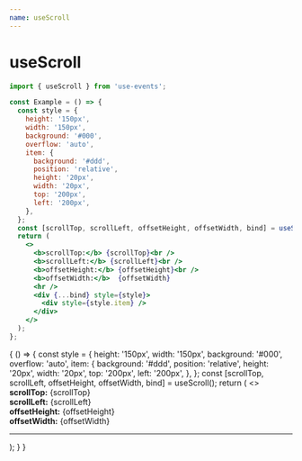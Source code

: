 ```yaml
---
name: useScroll
---
```



# useScroll

```js
import { useScroll } from 'use-events';
```

```jsx
const Example = () => {
  const style = {
    height: '150px',
    width: '150px',
    background: '#000',
    overflow: 'auto',
    item: {
      background: '#ddd',
      position: 'relative',
      height: '20px',
      width: '20px',
      top: '200px',
      left: '200px',
    },
  };
  const [scrollTop, scrollLeft, offsetHeight, offsetWidth, bind] = useScroll();
  return (
    <>
      <b>scrollTop:</b> {scrollTop}<br />
      <b>scrollLeft:</b> {scrollLeft}<br />
      <b>offsetHeight:</b> {offsetHeight}<br />
      <b>offsetWidth:</b>  {offsetWidth}
      <hr />
      <div {...bind} style={style}>
        <div style={style.item} />
      </div>
    </>
  );
};
```

<Playground>
  {
    () => {
      const style = {
        height: '150px',
        width: '150px',
        background: '#000',
        overflow: 'auto',
        item: {
          background: '#ddd',
          position: 'relative',
          height: '20px',
          width: '20px',
          top: '200px',
          left: '200px',
        },
      };
      const [scrollTop, scrollLeft, offsetHeight, offsetWidth, bind] = useScroll();
      return (
        <>
          <b>scrollTop:</b> {scrollTop}<br />
          <b>scrollLeft:</b> {scrollLeft}<br />
          <b>offsetHeight:</b> {offsetHeight}<br />
          <b>offsetWidth:</b>  {offsetWidth}
          <hr />
          <div {...bind} style={style}>
            <div style={style.item} />
          </div>
        </>
      );
    }
  }
</Playground>
